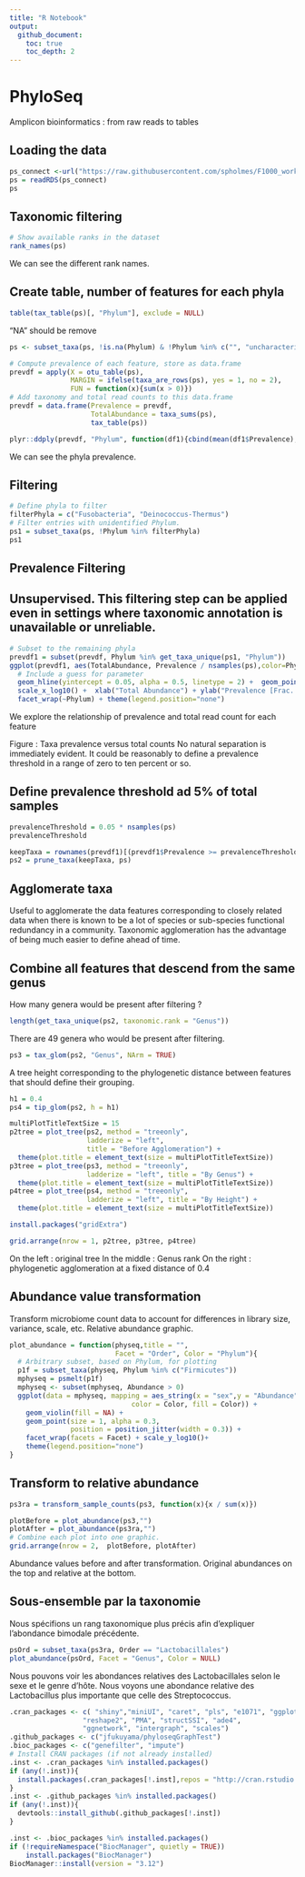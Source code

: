 ```yaml
---
title: "R Notebook"
output:
  github_document:
    toc: true
    toc_depth: 2
---
```

# PhyloSeq
Amplicon bioinformatics : from raw reads to tables

## Loading the data
```r
ps_connect <-url("https://raw.githubusercontent.com/spholmes/F1000_workflow/master/data/ps.rds")
ps = readRDS(ps_connect)
ps
```

## Taxonomic filtering
```r
# Show available ranks in the dataset
rank_names(ps)
```
We can see the different rank names.

## Create table, number of features for each phyla
```r
table(tax_table(ps)[, "Phylum"], exclude = NULL)
```

"NA" should be remove

```r
ps <- subset_taxa(ps, !is.na(Phylum) & !Phylum %in% c("", "uncharacterized"))
```

```r
# Compute prevalence of each feature, store as data.frame
prevdf = apply(X = otu_table(ps),
               MARGIN = ifelse(taxa_are_rows(ps), yes = 1, no = 2),
               FUN = function(x){sum(x > 0)})
# Add taxonomy and total read counts to this data.frame
prevdf = data.frame(Prevalence = prevdf,
                    TotalAbundance = taxa_sums(ps),
                    tax_table(ps))
```

```r
plyr::ddply(prevdf, "Phylum", function(df1){cbind(mean(df1$Prevalence),sum(df1$Prevalence))})
```
We can see the phyla prevalence.

## Filtering
```r
# Define phyla to filter
filterPhyla = c("Fusobacteria", "Deinococcus-Thermus")
# Filter entries with unidentified Phylum.
ps1 = subset_taxa(ps, !Phylum %in% filterPhyla)
ps1
```

## Prevalence Filtering
## Unsupervised. This filtering step can be applied even in settings where taxonomic annotation is unavailable or unreliable.
```r
# Subset to the remaining phyla
prevdf1 = subset(prevdf, Phylum %in% get_taxa_unique(ps1, "Phylum"))
ggplot(prevdf1, aes(TotalAbundance, Prevalence / nsamples(ps),color=Phylum)) +
  # Include a guess for parameter
  geom_hline(yintercept = 0.05, alpha = 0.5, linetype = 2) +  geom_point(size = 2, alpha = 0.7) +
  scale_x_log10() +  xlab("Total Abundance") + ylab("Prevalence [Frac. Samples]") +
  facet_wrap(~Phylum) + theme(legend.position="none")
```
We explore the relationship of prevalence and total read count for each feature

Figure : Taxa prevalence versus total counts
No natural separation is immediately evident. It could be reasonably to define a prevalence threshold in a range of zero to ten percent or so. 

## Define prevalence threshold ad 5% of total samples
```r
prevalenceThreshold = 0.05 * nsamples(ps)
prevalenceThreshold
```
```r
keepTaxa = rownames(prevdf1)[(prevdf1$Prevalence >= prevalenceThreshold)]
ps2 = prune_taxa(keepTaxa, ps)
```



## Agglomerate taxa
Useful to agglomerate the data features corresponding to closely related data when there is known to be a lot of species or sub-species functional redundancy in a community.
Taxonomic agglomeration has the advantage of being much easier to define ahead of time. 

## Combine all features that descend from the same genus
How many genera would be present after filtering ?
```r
length(get_taxa_unique(ps2, taxonomic.rank = "Genus"))
```
There are 49 genera who would be present after filtering.

```r
ps3 = tax_glom(ps2, "Genus", NArm = TRUE)
```


A tree height corresponding to the phylogenetic distance between features that should define their grouping.
```r
h1 = 0.4
ps4 = tip_glom(ps2, h = h1)
```

```r
multiPlotTitleTextSize = 15
p2tree = plot_tree(ps2, method = "treeonly",
                   ladderize = "left",
                   title = "Before Agglomeration") +
  theme(plot.title = element_text(size = multiPlotTitleTextSize))
p3tree = plot_tree(ps3, method = "treeonly",
                   ladderize = "left", title = "By Genus") +
  theme(plot.title = element_text(size = multiPlotTitleTextSize))
p4tree = plot_tree(ps4, method = "treeonly",
                   ladderize = "left", title = "By Height") +
  theme(plot.title = element_text(size = multiPlotTitleTextSize))
```

```r
install.packages("gridExtra")
```

```r
grid.arrange(nrow = 1, p2tree, p3tree, p4tree)
```
On the left : original tree
In the middle : Genus rank
On the right : phylogenetic agglomeration at a fixed distance of 0.4

## Abundance value transformation
Transform microbiome count data to account for differences in library size, variance, scale, etc.
Relative abundance graphic. 

```r
plot_abundance = function(physeq,title = "",
                          Facet = "Order", Color = "Phylum"){
  # Arbitrary subset, based on Phylum, for plotting
  p1f = subset_taxa(physeq, Phylum %in% c("Firmicutes"))
  mphyseq = psmelt(p1f)
  mphyseq <- subset(mphyseq, Abundance > 0)
  ggplot(data = mphyseq, mapping = aes_string(x = "sex",y = "Abundance",
                              color = Color, fill = Color)) +
    geom_violin(fill = NA) +
    geom_point(size = 1, alpha = 0.3,
               position = position_jitter(width = 0.3)) +
    facet_wrap(facets = Facet) + scale_y_log10()+
    theme(legend.position="none")
}
```

## Transform to relative abundance
```r
ps3ra = transform_sample_counts(ps3, function(x){x / sum(x)})
```

```r
plotBefore = plot_abundance(ps3,"")
plotAfter = plot_abundance(ps3ra,"")
# Combine each plot into one graphic.
grid.arrange(nrow = 2,  plotBefore, plotAfter)
```
Abundance values before and after transformation. Original abundances on the top and relative at the bottom. 

## Sous-ensemble par la taxonomie
Nous spécifions un rang taxonomique plus précis afin d'expliquer l'abondance bimodale précédente. 

```r
psOrd = subset_taxa(ps3ra, Order == "Lactobacillales")
plot_abundance(psOrd, Facet = "Genus", Color = NULL)
```

Nous pouvons voir les abondances relatives des Lactobacillales selon le sexe et le genre d'hôte. Nous voyons une abondance relative des Lactobacillus plus importante que celle des Streptococcus. 


```r
.cran_packages <- c( "shiny","miniUI", "caret", "pls", "e1071", "ggplot2", "randomForest", "dplyr", "ggrepel", "nlme", "devtools",
                  "reshape2", "PMA", "structSSI", "ade4",
                  "ggnetwork", "intergraph", "scales")
.github_packages <- c("jfukuyama/phyloseqGraphTest")
.bioc_packages <- c("genefilter", "impute")
# Install CRAN packages (if not already installed)
.inst <- .cran_packages %in% installed.packages()
if (any(!.inst)){
  install.packages(.cran_packages[!.inst],repos = "http://cran.rstudio.com/")
}
.inst <- .github_packages %in% installed.packages()
if (any(!.inst)){
  devtools::install_github(.github_packages[!.inst])
}

.inst <- .bioc_packages %in% installed.packages()
if (!requireNamespace("BiocManager", quietly = TRUE))
    install.packages("BiocManager")
BiocManager::install(version = "3.12")
```

